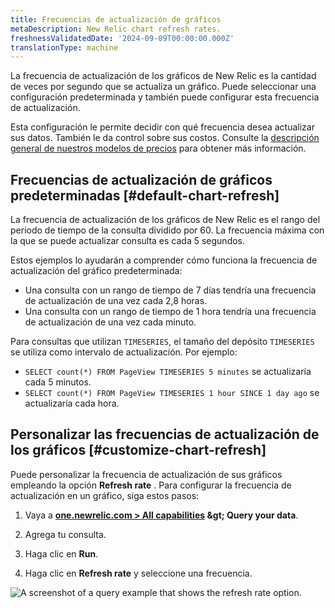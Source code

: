 ```yaml
---
title: Frecuencias de actualización de gráficos
metaDescription: New Relic chart refresh rates.
freshnessValidatedDate: '2024-09-09T00:00:00.000Z'
translationType: machine
---
```


La frecuencia de actualización de los gráficos de New Relic es la cantidad de veces por segundo que se actualiza un gráfico. Puede seleccionar una configuración predeterminada y también puede configurar esta frecuencia de actualización.

Esta configuración le permite decidir con qué frecuencia desea actualizar sus datos. También le da control sobre sus costos. Consulte la [descripción general de nuestros modelos de precios](/docs/accounts/original-accounts-billing/original-product-based-pricing/overview-pricing-models/#determine-pricing) para obtener más información.

## Frecuencias de actualización de gráficos predeterminadas [#default-chart-refresh]

La frecuencia de actualización de los gráficos de New Relic es el rango del periodo de tiempo de la consulta dividido por 60. La frecuencia máxima con la que se puede actualizar consulta es cada 5 segundos.

Estos ejemplos lo ayudarán a comprender cómo funciona la frecuencia de actualización del gráfico predeterminada:

* Una consulta con un rango de tiempo de 7 días tendría una frecuencia de actualización de una vez cada 2,8 horas.
* Una consulta con un rango de tiempo de 1 hora tendría una frecuencia de actualización de una vez cada minuto.

Para consultas que utilizan `TIMESERIES`, el tamaño del depósito `TIMESERIES` se utiliza como intervalo de actualización. Por ejemplo:

* `SELECT count(*) FROM PageView TIMESERIES 5 minutes` se actualizaría cada 5 minutos.
* `SELECT count(*) FROM PageView TIMESERIES 1 hour SINCE 1 day ago` se actualizaría cada hora.

## Personalizar las frecuencias de actualización de los gráficos [#customize-chart-refresh]

Puede personalizar la frecuencia de actualización de sus gráficos empleando la opción <DNT>**Refresh rate**</DNT> . Para configurar la frecuencia de actualización en un gráfico, siga estos pasos:

1. Vaya a <DNT>**[one.newrelic.com &gt; All capabilities](https://one.newrelic.com/all-capabilities) &amp;gt; Query your data**</DNT>.

2. Agrega tu consulta.

3. Haga clic en <DNT>**Run**</DNT>.

4. Haga clic en <DNT>**Refresh rate**</DNT> y seleccione una frecuencia.

<img title="A query example that shows the refresh rate option." alt="A screenshot of a query example that shows the refresh rate option." src="/images/queries-nrql_screenshot-crop_refresh-rate.webp" />